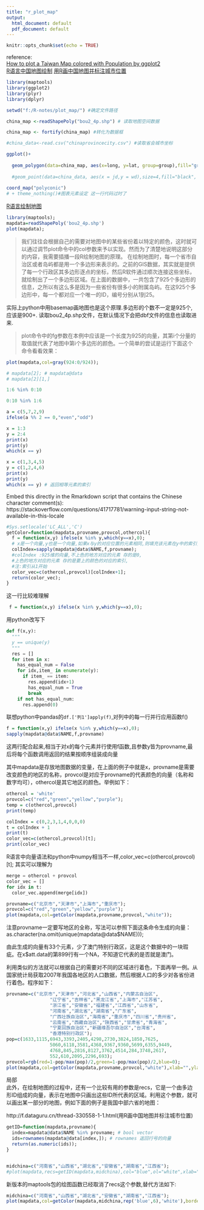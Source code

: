 ```yaml
---
title: "r_plot_map"
output:
  html_document: default
  pdf_document: default
---
```


```r
knitr::opts_chunk$set(echo = TRUE)
```

reference:    
[How to plot a Taiwan Map colored with Population by ggplot2](http://www.rpubs.com/OzuShi/348822 )  
[R语言中国地图绘制](https://zhuanlan.zhihu.com/p/26708368)
[用R画中国地图并标注城市位置](http://f.dataguru.cn/thread-330558-1-1.html)

```r
library(maptools)
library(ggplot2)
library(plyr)
library(dplyr)

setwd("f:/R-notes/plot_map/") #确定文件路径

china_map <-readShapePoly("bou2_4p.shp") # 读取地图空间数据

china_map <- fortify(china_map) #转化为数据框

#china_data<-read.csv("chinaprovincecity.csv") #读取省会城市坐标

ggplot()+
  
  geom_polygon(data=china_map, aes(x=long, y=lat, group=group),fill="grey95", colour="grey60",size=0.25)+ #中国地图
  
  #geom_point(data=china_data, aes(x = jd,y = wd),size=4,fill="black", alpha=1,shape=21, colour="white")+ #散点图
  
coord_map("polyconic") 
# + theme_nothing()#图表元素设定 这一行代码过时了
```

[R语言绘制地图](https://segmentfault.com/a/1190000002890587)
```r
library(maptools);
mapdata=readShapePoly('bou2_4p.shp')
plot(mapdata);
```


>我们往往会根据自己的需要对地图中的某些省份着以特定的颜色，这时就可以通过调节plot命令中的col参数来予以实现。然而为了清楚地说明这部分的内容，我需要插播一段R绘制地图的原理。
在绘制地图时，每一个省市自治区或者岛屿都是用一个多边形来表示的。之前的GIS数据，其实就是提供了每一个行政区其多边形逐点的坐标，然后R软件通过顺次连接这些坐标，就绘制出了一个多边形区域。在上面的数据中，一共包含了925个多边形的信息，之所以有这么多是因为一些省份有很多小的附属岛屿。在这925个多边形中，每一个都对应一个唯一的ID，编号分别从1到25。

实际上python中用basemap画地图也是这个原理.多边形的个数不一定是925个,应该是900+.
读取bou2_4p.shp文件，在默认情况下会把dbf文件的信息也读取进来.

>plot命令中的fg参数在本例中应该是一个长度为925的向量，其第i个分量的取值就代表了地图中第i个多边形的颜色。一个简单的尝试是运行下面这个命令看看效果：


```r
plot(mapdata,col=gray(924:0/924));
```



```r
# mapdata[2]; # mapdata@data
# mapdata[2][1,]
```



```r
1:6 %in% 0:10
```

```r
0:10 %in% 1:6
```


```r
a = c(5,7,2,9)
ifelse(a %% 2 == 0,"even","odd")
```

```r
x = 1:3
y = 2:4
print(x)
print(y)
which(x == y)
```


```r
x = c(1,3,4,5)
y = c(1,2,4,6)
print(x)
print(y)
which(x == y) # 返回相等元素的索引
```


Embed this directly in the Rmarkdown script that contains the Chinese character comment(s):
https://stackoverflow.com/questions/41717781/warning-input-string-not-available-in-this-locale
```r
#Sys.setlocale('LC_ALL','C')
getColor=function(mapdata,provname,provcol,othercol){
  f = function(x,y) ifelse(x %in% y,which(y==x),0);
  # x是一个向量,y也是一个向量,如果x与y的对应位置的元素相同,则填充该元素在y中的索引,若不相同则记为0
  colIndex=sapply(mapdata@data$NAME,f,provname);
  #colIndex :925维的向量,不上色的地方对应的元素 存的是0,
  #上色的地方对应的元素 存的是要上的颜色的对应的索引,
  #注:索引从1开始
  color_vec=c(othercol,provcol)[colIndex+1];
  return(color_vec);
}
```

这一行比较难理解
```r
 f = function(x,y) ifelse(x %in% y,which(y==x),0);
```


用python改写下
```python
def f(x,y):
  """
  y == unique(y)
  """
  res = []
  for item in x:
    has_equal_num = False
    for idx,item_ in enumerate(y):
      if item_ == item:
        res.append(idx+1)
        has_equal_num = True
        break
    if not has_equal_num:
      res.append(0)
```

联想python中pandas的`df.['列1']apply(f)`,对列中的每一行并行应用函数f()

```r
f = function(x,y) ifelse(x %in% y,which(y==x),0);
sapply(mapdata@data$NAME,f,provname)
```
这两行配合起来,相当于对x的每个元素并行使用f函数,且参数y皆为provname,最后将每个函数调用返回的结果按顺序组装成向量


其中mapdata是存放地图数据的变量，在上面的例子中就是x，provname是需要改变颜色的地区的名称，provcol是对应于provname的代表颜色的向量（名称和数字均可），othercol是其它地区的颜色。举例如下：


```r
othercol = 'white'
provcol=c("red","green","yellow","purple");
temp = c(othercol,provcol)
print(temp)
```
```r
colIndex = c(0,2,3,1,4,0,0,0)
t = colIndex + 1
print(t)
color_vec=c(othercol,provcol)[t];
print(color_vec)
```

R语言中向量语法和python中numpy相当不一样,color_vec=c(othercol,provcol)[t]; 其实可以理解为
```python
merge = othercol + provcol
color_vec = []
for idx in t:
  color_vec.append(merge[idx])
```



```r
provname=c("北京市","天津市","上海市","重庆市");
provcol=c("red","green","yellow","purple");
plot(mapdata,col=getColor(mapdata,provname,provcol,"white"));
```


注意provname一定要写地区的全称，写法可以参照下面这条命令生成的向量：     
as.character(na.omit(unique(mapdata@data$NAME)));     


由此生成的向量有33个元素，少了澳门特别行政区，这是这个数据中的一块瑕疵。在x$att.data的第899行有一个NA，不知道它代表的是否就是澳门。

利用类似的方法就可以根据自己的需要对不同的区域进行着色，下面再举一例。从国家统计局获取2007年我国各地区的人口数据，然后根据人口的多少对各省份进行着色。程序如下：

```r
provname=c("北京市","天津市","河北省","山西省","内蒙古自治区",
                "辽宁省","吉林省","黑龙江省","上海市","江苏省",
                "浙江省","安徽省","福建省","江西省","山东省",
                "河南省","湖北省","湖南省","广东省",
                "广西壮族自治区","海南省","重庆市","四川省","贵州省",
                "云南省","西藏自治区","陕西省","甘肃省","青海省",
                "宁夏回族自治区","新疆维吾尔自治区","台湾省",
                "香港特别行政区");
pop=c(1633,1115,6943,3393,2405,4298,2730,3824,1858,7625,
                5060,6118,3581,4368,9367,9360,5699,6355,9449,
                4768,845,2816,8127,3762,4514,284,3748,2617,
                552,610,2095,2296,693);
provcol=rgb(red=1-pop/max(pop)/2,green=1-pop/max(pop)/2,blue=0);
plot(mapdata,col=getColor(mapdata,provname,provcol,"white"),xlab="",ylab="");
```



局部    
此外，在绘制地图的过程中，还有一个比较有用的参数是recs，它是一个由多边形ID组成的向量，表示在地图中只画出这些ID所代表的区域。利用这个参数，就可以画出某一部分的地图，例如下面的例子是我国中部六省的地图：



http://f.dataguru.cn/thread-330558-1-1.html(用R画中国地图并标注城市位置)


```r
getID=function(mapdata,provname){
  index=mapdata@data$NAME %in% provname; # bool vector
  ids=rownames(mapdata@data[index,]); # rownames 返回行号的向量
  return(as.numeric(ids));
}


midchina=c("河南省","山西省","湖北省","安徽省","湖南省","江西省");
#plot(mapdata,recs=getID(mapdata,midchina),col="blue",ol="white",xlab="",ylab="");
```

新版本的maptools包的绘图函数已经取消了recs这个参数,替代方法如下:

```r
midchina=c("河南省","山西省","湖北省","安徽省","湖南省","江西省");
plot(mapdata,col=getColor(mapdata,midchina,rep('blue',6),'white'),border="white",xlab="",ylab="")
```

